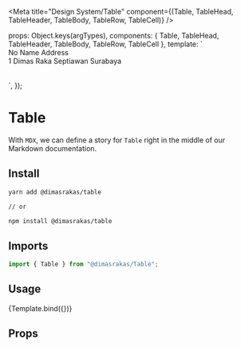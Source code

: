 

<Meta
  title="Design System/Table"
  component={(Table, TableHead, TableHeader, TableBody, TableRow, TableCell)}
/>

  props: Object.keys(argTypes),
  components: { Table, TableHead, TableHeader, TableBody, TableRow, TableCell },
  template: `<Table>   
  <TableHead>
    <TableHeader> No </TableHeader>
    <TableHeader> Name </TableHeader>
    <TableHeader> Address </TableHeader>
  </TableHead>   
  <TableBody>
    <TableRow>
      <TableCell> 1 </TableCell>
      <TableCell> Dimas Raka Septiawan </TableCell>
      <TableCell> Surabaya </TableCell>
    </TableRow>
  </TableBody> 
  </Table>`,
});

# Table

With `MDX`, we can define a story for `Table` right in the middle of our
Markdown documentation.

## Install

```bash
yarn add @dimasrakas/table

// or

npm install @dimasrakas/table
```

## Imports

```js
import { Table } from "@dimasrakas/Table";
```

## Usage

<Canvas withSource="open">
  <Story name="Default" args={{}}>
    {Template.bind({})}
  </Story>
</Canvas>

## Props

<ArgsTable of={Table} />
